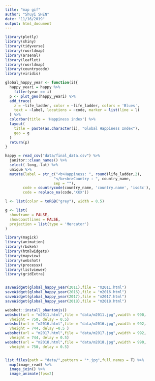 ```yaml
---
title: "map gif"
author: "Shuyi SHEN"
date: "11/16/2019"
output: html_document
---
```


```r
library(plotly)
library(shiny)
library(tidyverse)
library(rworldmap)
library(arsenal)
library(leaflet)
library(rworldmap) 
library(countrycode) 
library(viridis)

global_happy_year <- function(i){
  happy_yeari = happy %>% 
    filter(year == i)
  p <- plot_geo(happy_yeari) %>%
  add_trace(
    z = ~life_ladder, color = ~life_ladder, colors = 'Blues',
    text = ~label, locations = ~code, marker = list(line = l)
  ) %>%
  colorbar(title = 'Happiness index') %>%
  layout(
    title = paste(as.character(i), "Global Happiness Index"),
    geo = g
  )
  return(p)
}

happy = read_csv("data/final_data.csv") %>% 
  janitor::clean_names() %>% 
  select(-long,-lat) %>% 
  unique %>% 
  mutate(label = str_c("<b>Happiness: ", round(life_ladder,2), 
                      "</b><br>Country : ", country_name,
                      sep = ""),
        code = countrycode(country_name, 'country.name', 'iso3c'),
        code = replace_na(code,"XKX"))

l <- list(color = toRGB("grey"), width = 0.5)

g <- list(
  showframe = FALSE,
  showcoastlines = FALSE,
  projection = list(type = 'Mercator')
)

```



```r
library(magick)
library(animation)
library(rbokeh)
library(htmlwidgets)
library(mapview)
library(webshot)
library(processx)
library(listviewer)
library(gridExtra)


saveWidget(global_happy_year(2011),file = "m2011.html")
saveWidget(global_happy_year(2016),file = "m2016.html")
saveWidget(global_happy_year(2017),file = "m2017.html")
saveWidget(global_happy_year(2018),file = "m2018.html")

webshot::install_phantomjs()
webshot(url = "m2011.html",file = "data/m2011.jpg",vwidth = 990,
  vheight = 750, delay = 0.5)
webshot(url = "m2016.html",file = "data/m2016.jpg",vwidth = 992,
  vheight = 744, delay =0.5 )
webshot(url = "m2017.html",file = "data/m2017.jpg",vwidth = 992,
  vheight = 744, delay = 0.5)
webshot(url = "m2018.html",file = "data/m2018.jpg",vwidth = 990,
  vheight = 750, delay = 0.5)


list.files(path = "data/",pattern = "*.jpg",full.names = T) %>% 
  map(image_read) %>% 
  image_join() %>% 
  image_animate(fps=2) 
```

